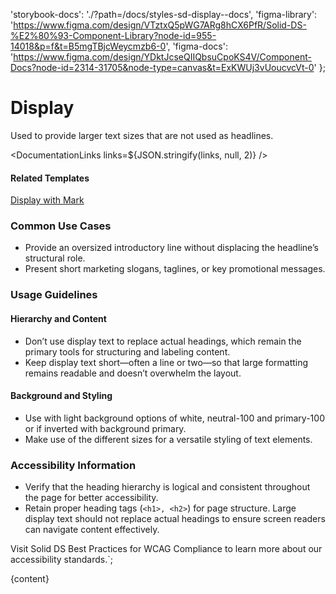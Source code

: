 

  'storybook-docs': './?path=/docs/styles-sd-display--docs',
  'figma-library':
    'https://www.figma.com/design/VTztxQ5pWG7ARg8hCX6PfR/Solid-DS-%E2%80%93-Component-Library?node-id=955-14018&p=f&t=B5mgTBjcWeycmzb6-0',
  'figma-docs':
    'https://www.figma.com/design/YDktJcseQIIQbsuCpoKS4V/Component-Docs?node-id=2314-31705&node-type=canvas&t=ExKWUj3vUoucvcVt-0'
};

# Display

Used to provide larger text sizes that are not used as headlines.

<DefaultStory />

<DocumentationLinks links=${JSON.stringify(links, null, 2)} />

#### Related Templates

[Display with Mark](./?path=/docs/templates-mark--docs)

### Common Use Cases

- Provide an oversized introductory line without displacing the headline’s structural role.
- Present short marketing slogans, taglines, or key promotional messages.

### Usage Guidelines

#### Hierarchy and Content

- Don’t use display text to replace actual headings, which remain the primary tools for structuring and labeling content.
- Keep display text short—often a line or two—so that large formatting remains readable and doesn’t overwhelm the layout.

#### Background and Styling

- Use with light background options of white, neutral-100 and primary-100 or if inverted with background primary.
- Make use of the different sizes for a versatile styling of text elements.

### Accessibility Information

- Verify that the heading hierarchy is logical and consistent throughout the page for better accessibility.
- Retain proper heading tags (<code>&lt;h1&gt;, &lt;h2&gt;</code>) for page structure. Large display text should not replace actual headings to ensure screen readers can navigate content effectively.

Visit <sd-link href="https://www.figma.com/design/VTztxQ5pWG7ARg8hCX6PfR/Solid-DS-%E2%80%93-Component-Library?node-id=38262-58412&t=1qhfYXrbNhSCYCzZ-4" target="_blank">Solid DS Best Practices for WCAG Compliance</sd-link> to learn more about our accessibility standards.`;

<Meta title="Styles/sd-display/Overview" />

<OverviewFormatter story={SdDisplayStories.Default}>{content}</OverviewFormatter>
